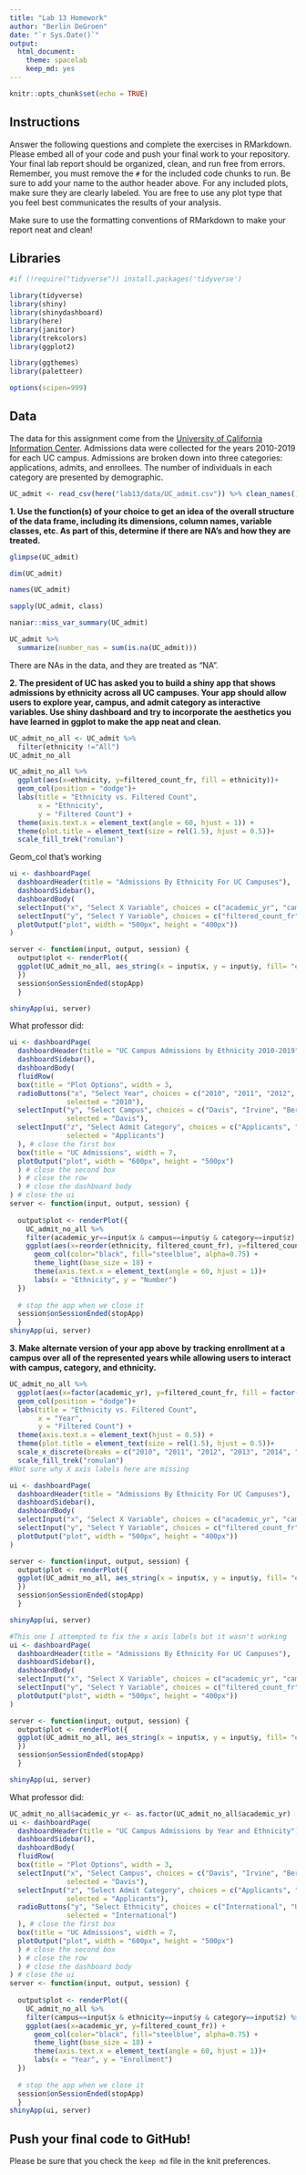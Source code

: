 ```yaml
---
title: "Lab 13 Homework"
author: "Berlin DeGroen"
date: "`r Sys.Date()`"
output:
  html_document: 
    theme: spacelab
    keep_md: yes
---
```


```r
knitr::opts_chunk$set(echo = TRUE)
```

## Instructions
Answer the following questions and complete the exercises in RMarkdown. Please embed all of your code and push your final work to your repository. Your final lab report should be organized, clean, and run free from errors. Remember, you must remove the `#` for the included code chunks to run. Be sure to add your name to the author header above. For any included plots, make sure they are clearly labeled. You are free to use any plot type that you feel best communicates the results of your analysis.  

Make sure to use the formatting conventions of RMarkdown to make your report neat and clean!  

## Libraries
```r
#if (!require("tidyverse")) install.packages('tidyverse')
```

```r
library(tidyverse)
library(shiny)
library(shinydashboard)
library(here)
library(janitor)
library(trekcolors)
library(ggplot2)
```

```r
library(ggthemes)
library(paletteer)
```


```r
options(scipen=999)
```


## Data
The data for this assignment come from the [University of California Information Center](https://www.universityofcalifornia.edu/infocenter). Admissions data were collected for the years 2010-2019 for each UC campus. Admissions are broken down into three categories: applications, admits, and enrollees. The number of individuals in each category are presented by demographic.  

```r
UC_admit <- read_csv(here("lab13/data/UC_admit.csv")) %>% clean_names()
```


**1. Use the function(s) of your choice to get an idea of the overall structure of the data frame, including its dimensions, column names, variable classes, etc. As part of this, determine if there are NA's and how they are treated.**  

```r
glimpse(UC_admit)
```
```r
dim(UC_admit)
```
```r
names(UC_admit)
```

```r
sapply(UC_admit, class)
```
```r
naniar::miss_var_summary(UC_admit)
```
```r
UC_admit %>% 
  summarize(number_nas = sum(is.na(UC_admit)))
```
There are NAs in the data, and they are treated as "NA".   


**2. The president of UC has asked you to build a shiny app that shows admissions by ethnicity across all UC campuses. Your app should allow users to explore year, campus, and admit category as interactive variables. Use shiny dashboard and try to incorporate the aesthetics you have learned in ggplot to make the app neat and clean.**

```r
UC_admit_no_all <- UC_admit %>% 
  filter(ethnicity !="All")
UC_admit_no_all
```

```r
UC_admit_no_all %>% 
  ggplot(aes(x=ethnicity, y=filtered_count_fr, fill = ethnicity))+
  geom_col(position = "dodge")+
  labs(title = "Ethnicity vs. Filtered Count",
       x = "Ethnicity",
       y = "Filtered Count") +
  theme(axis.text.x = element_text(angle = 60, hjust = 1)) +
  theme(plot.title = element_text(size = rel(1.5), hjust = 0.5))+
  scale_fill_trek("romulan")
```


Geom_col that's working
```r
ui <- dashboardPage(
  dashboardHeader(title = "Admissions By Ethnicity For UC Campuses"),
  dashboardSidebar(),
  dashboardBody(
  selectInput("x", "Select X Variable", choices = c("academic_yr", "campus", "category", "ethnicity", "filtered_count_fr"), selected = "ethnicity"),
  selectInput("y", "Select Y Variable", choices = c("filtered_count_fr"), selected = "filtered_count_fr"),
  plotOutput("plot", width = "500px", height = "400px"))
)

server <- function(input, output, session) { 
  output$plot <- renderPlot({
  ggplot(UC_admit_no_all, aes_string(x = input$x, y = input$y, fill= "ethnicity")) + geom_col(position = "dodge") + theme(axis.text.x = element_text(angle = 60, hjust = 1)) + theme(plot.title = element_text(size = rel(1.5), hjust = 0.5))+ scale_fill_trek("romulan")
  })
  session$onSessionEnded(stopApp)
  }

shinyApp(ui, server)
```

What professor did:
```r
ui <- dashboardPage(
  dashboardHeader(title = "UC Campus Admissions by Ethnicity 2010-2019"),
  dashboardSidebar(),
  dashboardBody(
  fluidRow(
  box(title = "Plot Options", width = 3,
  radioButtons("x", "Select Year", choices = c("2010", "2011", "2012", "2013", "2014", "2015", "2016", "2017", "2018", "2019"), 
              selected = "2010"),
  selectInput("y", "Select Campus", choices = c("Davis", "Irvine", "Berkeley", "Irvine", "Los_Angeles", "Merced", "Riverside", "San_Diego", "Santa_Barbara", "Santa_Cruz"),
              selected = "Davis"),
  selectInput("z", "Select Admit Category", choices = c("Applicants", "Admits", "Enrollees"),
              selected = "Applicants")
  ), # close the first box
  box(title = "UC Admissions", width = 7,
  plotOutput("plot", width = "600px", height = "500px")
  ) # close the second box
  ) # close the row
  ) # close the dashboard body
) # close the ui
server <- function(input, output, session) { 
  
  output$plot <- renderPlot({
    UC_admit_no_all %>% 
    filter(academic_yr==input$x & campus==input$y & category==input$z) %>% 
    ggplot(aes(x=reorder(ethnicity, filtered_count_fr), y=filtered_count_fr)) + 
      geom_col(color="black", fill="steelblue", alpha=0.75) +
      theme_light(base_size = 18) +
      theme(axis.text.x = element_text(angle = 60, hjust = 1))+
      labs(x = "Ethnicity", y = "Number")
  })
  
  # stop the app when we close it
  session$onSessionEnded(stopApp)
  }
shinyApp(ui, server)
```


**3. Make alternate version of your app above by tracking enrollment at a campus over all of the represented years while allowing users to interact with campus, category, and ethnicity.**
```r
UC_admit_no_all %>% 
  ggplot(aes(x=factor(academic_yr), y=filtered_count_fr, fill = factor(ethnicity)))+
  geom_col(position = "dodge")+
  labs(title = "Ethnicity vs. Filtered Count",
       x = "Year",
       y = "Filtered Count") +
  theme(axis.text.x = element_text(hjust = 0.5)) +
  theme(plot.title = element_text(size = rel(1.5), hjust = 0.5))+
  scale_x_discrete(breaks = c("2010", "2011", "2012", "2013", "2014", "2015", "2016", "2017", "2018", "2019"), labels=c("2010", "2011", "2012", "2013", "2014", "2015", "2016", "2017", "2018", "2019"))+
  scale_fill_trek("romulan")
#Not sure why X axis labels here are missing
```


```r
ui <- dashboardPage(
  dashboardHeader(title = "Admissions By Ethnicity For UC Campuses"),
  dashboardSidebar(),
  dashboardBody(
  selectInput("x", "Select X Variable", choices = c("academic_yr", "campus", "category"), selected = "academic_yr"),
  selectInput("y", "Select Y Variable", choices = c("filtered_count_fr"), selected = "filtered_count_fr"),
  plotOutput("plot", width = "500px", height = "400px"))
)

server <- function(input, output, session) { 
  output$plot <- renderPlot({
  ggplot(UC_admit_no_all, aes_string(x = input$x, y = input$y, fill= "ethnicity")) + geom_col(position = "dodge") + theme(axis.text.x = element_text(angle = 60, hjust = 1)) + theme(plot.title = element_text(size = rel(1.5), hjust = 0.5))+ scale_fill_trek("romulan")
  })
  session$onSessionEnded(stopApp)
  }

shinyApp(ui, server)
```
```r
#This one I attempted to fix the x axis labels but it wasn't working
ui <- dashboardPage(
  dashboardHeader(title = "Admissions By Ethnicity For UC Campuses"),
  dashboardSidebar(),
  dashboardBody(
  selectInput("x", "Select X Variable", choices = c("academic_yr", "campus", "category"), selected = "academic_yr"),
  selectInput("y", "Select Y Variable", choices = c("filtered_count_fr"), selected = "filtered_count_fr"),
  plotOutput("plot", width = "500px", height = "400px"))
)

server <- function(input, output, session) { 
  output$plot <- renderPlot({
  ggplot(UC_admit_no_all, aes_string(x = input$x, y = input$y, fill= "ethnicity")) + geom_col(position = "dodge") + theme(axis.text.x = element_text(angle = 60, hjust = 1)) + theme(plot.title = element_text(size = rel(1.5), hjust = 0.5))+ scale_x_discrete(breaks = c("2010", "2011", "2012", "2013", "2014", "2015", "2016", "2017", "2018", "2019"), labels=c("2010", "2011", "2012", "2013", "2014", "2015", "2016", "2017", "2018", "2019"))+ scale_fill_trek("romulan")
  })
  session$onSessionEnded(stopApp)
  }

shinyApp(ui, server)
```

What professor did:
```r
UC_admit_no_all$academic_yr <- as.factor(UC_admit_no_all$academic_yr)
ui <- dashboardPage(
  dashboardHeader(title = "UC Campus Admissions by Year and Ethnicity"),
  dashboardSidebar(),
  dashboardBody(
  fluidRow(
  box(title = "Plot Options", width = 3,
  selectInput("x", "Select Campus", choices = c("Davis", "Irvine", "Berkeley", "Irvine", "Los_Angeles", "Merced", "Riverside", "San_Diego", "Santa_Barbara", "Santa_Cruz"),
              selected = "Davis"),
  selectInput("z", "Select Admit Category", choices = c("Applicants", "Admits", "Enrollees"),
              selected = "Applicants"),
  radioButtons("y", "Select Ethnicity", choices = c("International", "Unknown", "White", "Asian", "Chicano/Latino", "American Indian", "African American"),
              selected = "International")
  ), # close the first box
  box(title = "UC Admissions", width = 7,
  plotOutput("plot", width = "600px", height = "500px")
  ) # close the second box
  ) # close the row
  ) # close the dashboard body
) # close the ui
server <- function(input, output, session) { 
  
  output$plot <- renderPlot({
    UC_admit_no_all %>% 
    filter(campus==input$x & ethnicity==input$y & category==input$z) %>% 
    ggplot(aes(x=academic_yr, y=filtered_count_fr)) + 
      geom_col(color="black", fill="steelblue", alpha=0.75) +
      theme_light(base_size = 18) +
      theme(axis.text.x = element_text(angle = 60, hjust = 1))+
      labs(x = "Year", y = "Enrollment")
  })
  
  # stop the app when we close it
  session$onSessionEnded(stopApp)
  }
shinyApp(ui, server)
```


## Push your final code to GitHub!
Please be sure that you check the `keep md` file in the knit preferences. 